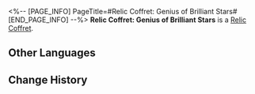 <%-- [PAGE_INFO]
PageTitle=#Relic Coffret: Genius of Brilliant Stars#
[END_PAGE_INFO] --%>
{{Item Infobox
|id          = 71007
|image       = Item Relic Coffret- Genius of Brilliant Stars.png
|type        = Relic Coffret
|invCategory = Valuables
|rarity      = 5
|effect      = A device used to collect and restore the Lightdust in the Fragmentum to its original form. Use this to obtain a random 5-star relic from the Genius of Brilliant Stars set.
|description = You never know what's in the box until you open it.
}}
{{Description|''"So it's essentially like buying a lottery ticket?"<br />"At least we don't need to worry about finding a cat that is both dead and alive."''}}
'''Relic Coffret: Genius of Brilliant Stars''' is a [[Relic Coffret]].

==Other Languages==
{{Other Languages
|en   = Relic Coffret: Genius of Brilliant Stars
|zhs  = 遗器铸盒：繁星璀璨的天才
|zht  = 遺器鑄盒：繁星璀璨的天才
|ja   = 遺物ボックス：星の如く輝く天才
|ko   = 유물 주조함: 별처럼 빛나는 천재
|es   = Cofre de artefactos: Genio de las estrellas relucientes
|fr   = Coffret à relique : Génies des étoiles
|ru   = Сундук с Реликвиями: Гений бриллиантовых звёзд
|th   = กล่องรีลิกส์: Genius of Brilliant Stars
|vi   = Hộp Đúc Di Vật: Thiên Tài Xuất Chúng
|de   = Reliktkästchen: Genie der strahlenden Sterne
|id   = Relic Coffret: Genius of Brilliant Stars
|pt   = Cofre de Relíquia: Gênio das Estrelas Brilhantes
}}

==Change History==
{{Change History|2.0}}